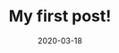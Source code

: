 ---
title: My first post!
slug: my-first-post
date: 2020-03-18
featureImage: nature.jpg
excerpt: Gatsby JS Course Markdown, MDX, and Frontmatter Overview
---